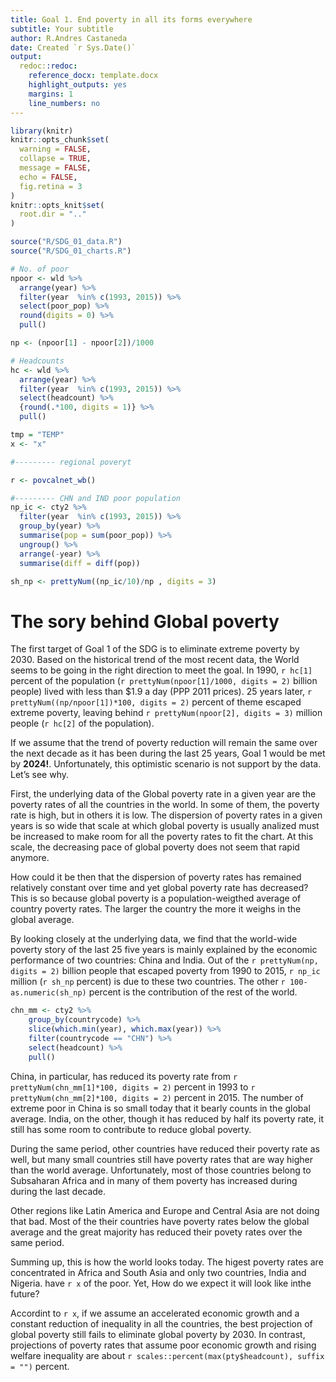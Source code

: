 ```yaml
---
title: Goal 1. End poverty in all its forms everywhere
subtitle: Your subtitle
author: R.Andres Castaneda
date: Created `r Sys.Date()`
output:
  redoc::redoc:
    reference_docx: template.docx
    highlight_outputs: yes
    margins: 1
    line_numbers: no
---
```


```r
library(knitr)
knitr::opts_chunk$set(
  warning = FALSE,
  collapse = TRUE,
  message = FALSE,
  echo = FALSE,
  fig.retina = 3
)
knitr::opts_knit$set(
  root.dir = ".."
)
```

```r

source("R/SDG_01_data.R")
source("R/SDG_01_charts.R")

# No. of poor
npoor <- wld %>% 
  arrange(year) %>% 
  filter(year  %in% c(1993, 2015)) %>% 
  select(poor_pop) %>% 
  round(digits = 0) %>% 
  pull()

np <- (npoor[1] - npoor[2])/1000

# Headcounts
hc <- wld %>% 
  arrange(year) %>% 
  filter(year  %in% c(1993, 2015)) %>% 
  select(headcount) %>% 
  {round(.*100, digits = 1)} %>% 
  pull()

tmp = "TEMP"
x <- "x"

#--------- regional poveryt

r <- povcalnet_wb() 

#--------- CHN and IND poor population
np_ic <- cty2 %>% 
  filter(year  %in% c(1993, 2015)) %>% 
  group_by(year) %>% 
  summarise(pop = sum(poor_pop)) %>% 
  ungroup() %>% 
  arrange(-year) %>% 
  summarise(diff = diff(pop)) 

sh_np <- prettyNum((np_ic/10)/np , digits = 3)

```

The sory behind Global poverty
==============================

The first target of Goal 1 of the SDG is to eliminate extreme poverty by 2030.
Based on the historical trend of the most recent data, the World seems to be
going in the right direction to meet the goal. In 1990, `r hc[1]`
percent of the population (`r prettyNum(npoor[1]/1000, digits = 2)` billion people) lived with
less than \$1.9 a day (PPP 2011 prices). 25 years later,
`r prettyNum((np/npoor[1])*100, digits = 2)` percent of theme escaped extreme poverty, leaving
behind `r prettyNum(npoor[2], digits = 3)` million people (`r hc[2]` of the
population).

If we assume that the trend of poverty reduction will remain the same over the
next decade as it has been during the last 25 years, Goal 1 would be met by
**2024!**. Unfortunately, this optimistic scenario is not support by the data.
Let's see why.

First, the underlying data of the Global poverty rate in a given year are the
poverty rates of all the countries in the world. In some of them, the poverty
rate is high, but in others it is low. The dispersion of poverty rates in a
given years is so wide that scale at which global poverty is usually analized
must be increased to make room for all the poverty rates to fit the chart. At
this scale, the decreasing pace of global poverty does not seem that rapid
anymore.

How could it be then that the dispersion of poverty rates has remained
relatively constant over time and yet global poverty rate has decreased? This is
so because global poverty is a population-weigthed average of country poverty
rates. The larger the country the more it weighs in the global average.

By looking closely at the underlying data, we find that the world-wide poverty
story of the last 25 five years is mainly explained by the economic performance
of two countries: China and India. Out of the `r prettyNum(np, digits = 2)` billion
people that escaped poverty from 1990 to 2015, `r np_ic` million
(`r sh_np` percent) is due to these two countries. The other
`r 100- as.numeric(sh_np)` percent is the contribution of the rest of the world.

```r
chn_mm <- cty2 %>% 
    group_by(countrycode) %>% 
    slice(which.min(year), which.max(year)) %>% 
    filter(countrycode == "CHN") %>% 
    select(headcount) %>% 
    pull()
```

China, in particular, has reduced its poverty rate from
`r prettyNum(chn_mm[1]*100, digits = 2)` percent in 1993 to `r prettyNum(chn_mm[2]*100, digits = 2)` percent
in 2015. The number of extreme poor in China is so small today that it bearly
counts in the global average. India, on the other, though it has reduced by half
its poverty rate, it still has some room to contribute to reduce global poverty.

During the same period, other countries have reduced their poverty rate as well,
but many small countries still have poverty rates that are way higher than the
world average. Unfortunately, most of those countries belong to Subsaharan
Africa and in many of them poverty has increased during during the last decade.

Other regions like Latin America and Europe and Central Asia are not doing that
bad. Most of the their countries have poverty rates below the global average and
the great majority has reduced their povety rates over the same period.

Summing up, this is how the world looks today. The higest poverty rates are
concentrated in Africa and South Asia and only two countries, India and Nigeria.
have `r x` of the poor. Yet, How do we expect it will look
like inthe future?

Accordint to `r x`, if we assume an accelerated economic
growth and a constant reduction of inequality in all the countries, the best
projection of global poverty still fails to eliminate global poverty by 2030. In
contrast, projections of poverty rates that assume poor economic growth and
rising welfare inequality are about `r scales::percent(max(pty$headcount), suffix = "")` percent.
